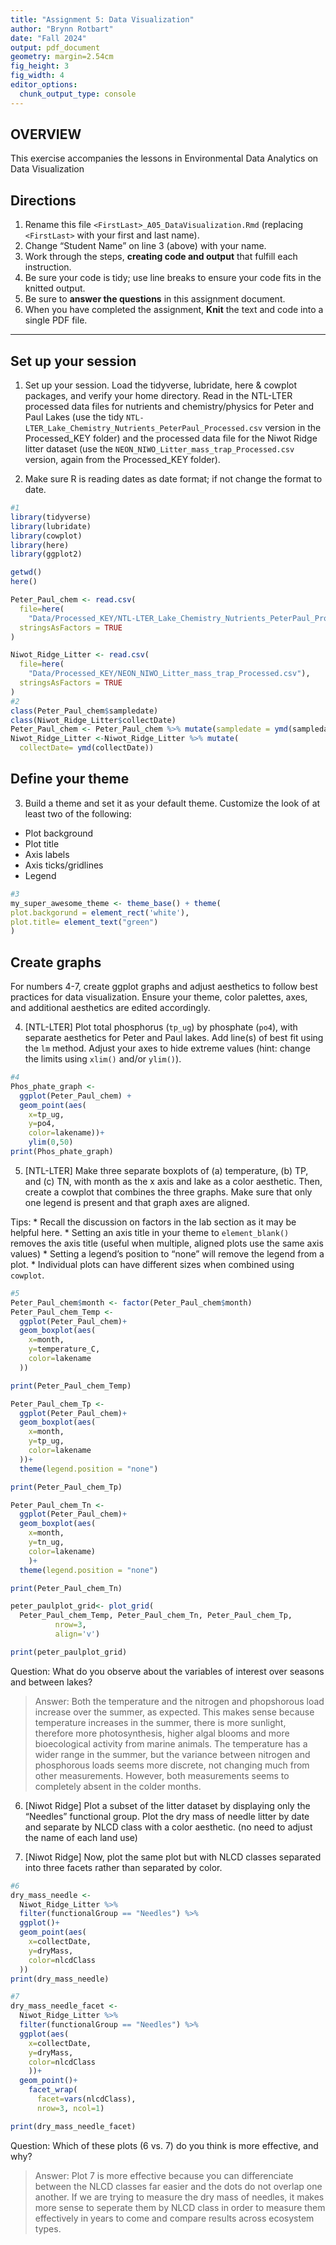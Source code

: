 ```yaml
---
title: "Assignment 5: Data Visualization"
author: "Brynn Rotbart"
date: "Fall 2024"
output: pdf_document
geometry: margin=2.54cm
fig_height: 3
fig_width: 4
editor_options: 
  chunk_output_type: console
---
```


## OVERVIEW

This exercise accompanies the lessons in Environmental Data Analytics on Data Visualization 

## Directions
1. Rename this file `<FirstLast>_A05_DataVisualization.Rmd` (replacing `<FirstLast>` with your first and last name).
2. Change "Student Name" on line 3 (above) with your name.
3. Work through the steps, **creating code and output** that fulfill each instruction.
4. Be sure your code is tidy; use line breaks to ensure your code fits in the knitted output.
5. Be sure to **answer the questions** in this assignment document.
6. When you have completed the assignment, **Knit** the text and code into a single PDF file.

---

## Set up your session 

1. Set up your session. Load the tidyverse, lubridate, here & cowplot packages, and verify your home directory. Read in the NTL-LTER processed data files for nutrients and chemistry/physics for Peter and Paul Lakes (use the tidy `NTL-LTER_Lake_Chemistry_Nutrients_PeterPaul_Processed.csv` version in the Processed_KEY folder) and the processed data file for the Niwot Ridge litter dataset (use the `NEON_NIWO_Litter_mass_trap_Processed.csv` version, again from the Processed_KEY folder). 

2. Make sure R is reading dates as date format; if not change the format to date.

```r
#1 
library(tidyverse)
library(lubridate)
library(cowplot)
library(here)
library(ggplot2)

getwd()
here()

Peter_Paul_chem <- read.csv(
  file=here(
    "Data/Processed_KEY/NTL-LTER_Lake_Chemistry_Nutrients_PeterPaul_Processed.csv"),
  stringsAsFactors = TRUE
)

Niwot_Ridge_Litter <- read.csv(
  file=here(
    "Data/Processed_KEY/NEON_NIWO_Litter_mass_trap_Processed.csv"),
  stringsAsFactors = TRUE
)
#2 
class(Peter_Paul_chem$sampledate)
class(Niwot_Ridge_Litter$collectDate)
Peter_Paul_chem <- Peter_Paul_chem %>% mutate(sampledate = ymd(sampledate))
Niwot_Ridge_Litter <-Niwot_Ridge_Litter %>% mutate(
  collectDate= ymd(collectDate))
```
## Define your theme
3. Build a theme and set it as your default theme. Customize the look of at least two of the following: 
 * Plot background
 * Plot title
 * Axis labels
 * Axis ticks/gridlines
 * Legend

```r
#3
my_super_awesome_theme <- theme_base() + theme(
plot.backgorund = element_rect('white'), 
plot.title= element_text("green")
)

```

## Create graphs
For numbers 4-7, create ggplot graphs and adjust aesthetics to follow best practices for data visualization. Ensure your theme, color palettes, axes, and additional aesthetics are edited accordingly.

4. [NTL-LTER] Plot total phosphorus (`tp_ug`) by phosphate (`po4`), with separate aesthetics for Peter and Paul lakes. Add line(s) of best fit using the `lm` method. Adjust your axes to hide extreme values (hint: change the limits using `xlim()` and/or `ylim()`).

```r
#4 
Phos_phate_graph <- 
  ggplot(Peter_Paul_chem) + 
  geom_point(aes(
    x=tp_ug,
    y=po4,
    color=lakename))+
    ylim(0,50)
print(Phos_phate_graph)
```


5. [NTL-LTER] Make three separate boxplots of (a) temperature, (b) TP, and (c) TN, with month as the x axis and lake as a color aesthetic. Then, create a cowplot that combines the three graphs. Make sure that only one legend is present and that graph axes are aligned. 

Tips:
* Recall the discussion on factors in the lab section as it may be helpful here. 
* Setting an axis title in your theme to `element_blank()` removes the axis title (useful when multiple, aligned plots use the same axis values)
* Setting a legend's position to "none" will remove the legend from a plot.
* Individual plots can have different sizes when combined using `cowplot`.

```r
#5 
Peter_Paul_chem$month <- factor(Peter_Paul_chem$month)
Peter_Paul_chem_Temp <-
  ggplot(Peter_Paul_chem)+
  geom_boxplot(aes(
    x=month,
    y=temperature_C, 
    color=lakename 
  ))

print(Peter_Paul_chem_Temp)

Peter_Paul_chem_Tp <-
  ggplot(Peter_Paul_chem)+
  geom_boxplot(aes(
    x=month,
    y=tp_ug, 
    color=lakename 
  ))+
  theme(legend.position = "none")

print(Peter_Paul_chem_Tp)

Peter_Paul_chem_Tn <-
  ggplot(Peter_Paul_chem)+
  geom_boxplot(aes(
    x=month,
    y=tn_ug, 
    color=lakename)
    )+
  theme(legend.position = "none")

print(Peter_Paul_chem_Tn)

peter_paulplot_grid<- plot_grid(
  Peter_Paul_chem_Temp, Peter_Paul_chem_Tn, Peter_Paul_chem_Tp,
          nrow=3,
          align='v')

print(peter_paulplot_grid)
```

Question: What do you observe about the variables of interest over seasons and between lakes? 

> Answer: Both the temperature and the nitrogen and phopshorous load increase 
over the summer, as expected. This makes sense because temperature increases 
in the summer, there is more sunlight, therefore more photosynthesis,
higher algal blooms and more bioecological activity from marine animals. 
The temperature has a wider range in the summer, 
but the variance between nitrogen and phosphorous loads seems more discrete, 
not changing much from other measurements. However, 
both measurements seems to completely absent in the colder months. 

6. [Niwot Ridge] Plot a subset of the litter dataset by displaying only the "Needles" functional group. Plot the dry mass of needle litter by date and separate by NLCD class with a color aesthetic. (no need to adjust the name of each land use)

7. [Niwot Ridge] Now, plot the same plot but with NLCD classes separated into three facets rather than separated by color. 

```r
#6
dry_mass_needle <- 
  Niwot_Ridge_Litter %>% 
  filter(functionalGroup == "Needles") %>%  
  ggplot()+
  geom_point(aes(
    x=collectDate, 
    y=dryMass,
    color=nlcdClass
  ))
print(dry_mass_needle)

#7
dry_mass_needle_facet <- 
  Niwot_Ridge_Litter %>% 
  filter(functionalGroup == "Needles") %>%  
  ggplot(aes(
    x=collectDate, 
    y=dryMass,
    color=nlcdClass
    ))+
  geom_point()+
    facet_wrap(
      facet=vars(nlcdClass),
      nrow=3, ncol=1)

print(dry_mass_needle_facet)

```
Question: Which of these plots (6 vs. 7) do you think is more effective, and why? 

> Answer: Plot 7 is more effective because you can differenciate between the NLCD classes far easier and the dots do not overlap one another. If we are trying to measure the dry mass of needles, it makes more sense to seperate them by NLCD class in order to measure them effectively in years to come and compare results across ecosystem types. 